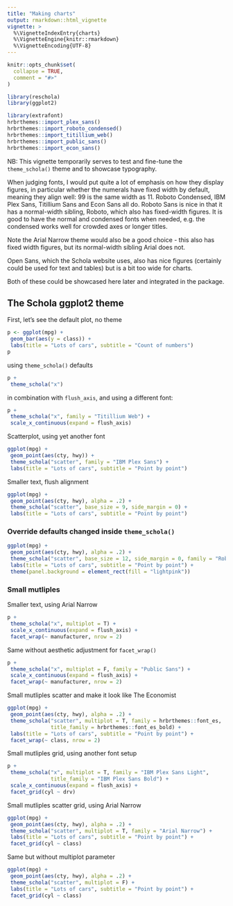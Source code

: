 ```yaml
---
title: "Making charts"
output: rmarkdown::html_vignette
vignette: >
  %\VignetteIndexEntry{charts}
  %\VignetteEngine{knitr::rmarkdown}
  %\VignetteEncoding{UTF-8}
---
```


```r
knitr::opts_chunk$set(
  collapse = TRUE,
  comment = "#>"
)
```


```r
library(reschola)
library(ggplot2)
```

```r
library(extrafont)
hrbrthemes::import_plex_sans()
hrbrthemes::import_roboto_condensed()
hrbrthemes::import_titillium_web()
hrbrthemes::import_public_sans()
hrbrthemes::import_econ_sans()
```

NB: This vignette temporarily serves to test and fine-tune the `theme_schola()` theme and to showcase typography.

When judging fonts, I would put quite a lot of emphasis on how they display figures, in particular whether the numerals have fixed width by default, meaning they align well: 99 is the same width as 11. Roboto Condensed, IBM Plex Sans, Titillium Sans and Econ Sans all do. Roboto Sans is nice in that it has a normal-width sibling, Roboto, which also has fixed-width figures. It is good to have the normal and condensed fonts when needed, e.g. the condensed works well for crowded axes or longer titles.

Note the Arial Narrow theme would also be a good choice - this also has fixed width figures, but its normal-width sibling Arial does not.

Open Sans, which the Schola website uses, also has nice figures (certainly could be used for text and tables) but is a bit too wide for charts.

Both of these could be showcased here later and integrated in the package.

## The Schola ggplot2 theme

First, let's see the default plot, no theme

```r
p <- ggplot(mpg) +
 geom_bar(aes(y = class)) +
 labs(title = "Lots of cars", subtitle = "Count of numbers")
p
```

using `theme_schola()` defaults

```r
p +
 theme_schola("x")
```


in combination with `flush_axis`, and using a different font:

```r
p +
 theme_schola("x", family = "Titillium Web") +
 scale_x_continuous(expand = flush_axis)
```


Scatterplot, using yet another font

```r
ggplot(mpg) +
 geom_point(aes(cty, hwy)) +
 theme_schola("scatter", family = "IBM Plex Sans") +
 labs(title = "Lots of cars", subtitle = "Point by point")
```

Smaller text, flush alignment

```r
ggplot(mpg) +
 geom_point(aes(cty, hwy), alpha = .2) +
 theme_schola("scatter", base_size = 9, side_margin = 0) +
 labs(title = "Lots of cars", subtitle = "Point by point")
```

### Override defaults changed inside `theme_schola()`

```r
ggplot(mpg) +
 geom_point(aes(cty, hwy), alpha = .2) +
 theme_schola("scatter", base_size = 12, side_margin = 0, family = "Roboto Condensed") +
 labs(title = "Lots of cars", subtitle = "Point by point") +
 theme(panel.background = element_rect(fill = "lightpink"))
```

### Small mutliples

Smaller text, using Arial Narrow

```r
p +
 theme_schola("x", multiplot = T) +
 scale_x_continuous(expand = flush_axis) +
 facet_wrap(~ manufacturer, nrow = 2)
```

Same without aesthetic adjustment for `facet_wrap()`

```r
p +
 theme_schola("x", multiplot = F, family = "Public Sans") +
 scale_x_continuous(expand = flush_axis) +
 facet_wrap(~ manufacturer, nrow = 2)
```
 
Small mutliples scatter and make it look like The Economist

```r
ggplot(mpg) +
 geom_point(aes(cty, hwy), alpha = .2) +
 theme_schola("scatter", multiplot = T, family = hrbrthemes::font_es,
              title_family = hrbrthemes::font_es_bold) +
 labs(title = "Lots of cars", subtitle = "Point by point") +
 facet_wrap(~ class, nrow = 2)
```


Small mutliples grid, using another font setup

```r
p +
 theme_schola("x", multiplot = T, family = "IBM Plex Sans Light", 
              title_family = "IBM Plex Sans Bold") +
 scale_x_continuous(expand = flush_axis) +
 facet_grid(cyl ~ drv)
```

Small mutliples scatter grid, using Arial Narrow

```r
ggplot(mpg) +
 geom_point(aes(cty, hwy), alpha = .2) +
 theme_schola("scatter", multiplot = T, family = "Arial Narrow") +
 labs(title = "Lots of cars", subtitle = "Point by point") +
 facet_grid(cyl ~ class)
```

Same but without multiplot parameter


```r
ggplot(mpg) +
 geom_point(aes(cty, hwy), alpha = .2) +
 theme_schola("scatter", multiplot = F) +
 labs(title = "Lots of cars", subtitle = "Point by point") +
 facet_grid(cyl ~ class)
```

